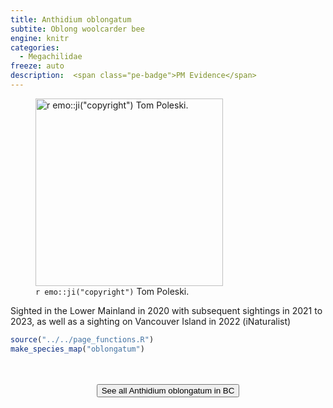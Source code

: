 ```yaml
---
title: Anthidium oblongatum
subtite: Oblong woolcarder bee
engine: knitr
categories:
  - Megachilidae
freeze: auto
description:  <span class="pe-badge">PM Evidence</span>
---
```

![`r emo::ji("copyright")` Tom Poleski.](https://inaturalist-open-data.s3.amazonaws.com/photos/296848066/large.jpeg){height=300}

Sighted in the Lower Mainland in 2020 with subsequent sightings in 2021 to 2023, as well as a sighting on Vancouver Island in 2022 (iNaturalist)



```r
source("../../page_functions.R")
make_species_map("oblongatum")
```
<br><br>
<center>


<a href="https://inaturalist.ca/observations?place_id=7085&subview=map&taxon_id=125792"><button type="button" class="btn btn-secondary">See all Anthidium oblongatum in BC <i class="fa-solid fa-arrow-up-right-from-square"></i> </button></a>
</center>
